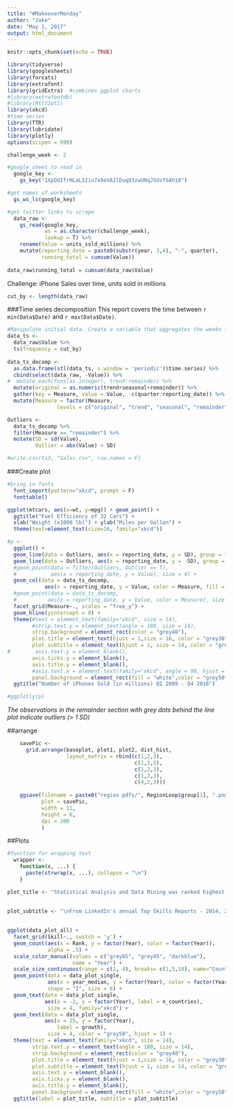 ```yaml
---
title: "#MakeoverMonday"
author: "Jake"
date: "May 1, 2017"
output: html_document
---
```


```r
knitr::opts_chunk$set(echo = TRUE)
```

```r
library(tidyverse)
library(googlesheets)
library(forcats)
library(extrafont)
library(gridExtra)  #combines ggplot charts
#library(extrafontdb)
#library(Rttf2pt1)
library(xkcd)
#time series
library(TTR)
library(lubridate)
library(plotly)
options(scipen = 999)

challenge_week <- 2
```

```r
#google sheet to read in
  google_key <- 
    gs_key("1XpDdIfrHLaL5Iiu7x8eVAIlDuq83zwUNqJSUsYSAh18")

#get names of worksheets
  gs_ws_ls(google_key)

#get twitter links to scrape
  data_raw <- 
    gs_read(google_key, 
            ws = as.character(challenge_week), 
            lookup = T) %>% 
    rename(Value = units_sold_millions) %>% 
    mutate(reporting_date = paste0(substr(year, 3,4), "-", quarter),
           running_total = cumsum(Value))
  
data_raw$running_total = cumsum(data_raw$Value)
```

Challenge: iPhone Sales over time, units sold in millions
```r
cut_by <- length(data_raw)
```

###Time series decomposition
This report covers the time between ```r min(Data$Date)``` and ```r max(Data$Date)```.
```r
#Manipulate initial data. Create a variable that aggregates the weeks (HxWeek)
data_ts <- 
  data_raw$Value %>%
  ts(frequency = cut_by) 
  
data_ts_decomp <- 
  as.data.frame(stl(data_ts, s.window = 'periodic')$time.series) %>%
  cbind(select(data_raw, -Value)) %>%
#  mutate_each(funs(as.integer), trend:remainder) %>%
  mutate(original = as.numeric(trend+seasonal+remainder)) %>%
  gather(key = Measure, value = Value, -c(quarter:reporting_date)) %>%
  mutate(Measure = factor(Measure, 
                levels = c("original", "trend", "seasonal", "remainder", "running_total")))

Outliers <- 
  data_ts_decomp %>%
  filter(Measure == "remainder") %>%
  mutate(SD = sd(Value),
         Outlier = abs(Value) > SD)

#write.csv(ts3, "Sales.csv", row.names = F)
```

###Create plot
```r
#bring in fonts
  font_import(pattern="xkcd", prompt = F)
  fonttable()

ggplot(mtcars, aes(x=wt, y=mpg)) + geom_point() +
  ggtitle("Fuel Efficiency of 32 Cars") +
  xlab("Weight (x1000 lb)") + ylab("Miles per Gallon") +
  theme(text=element_text(size=16, family="xkcd"))

#p <- 
  ggplot() +
  geom_line(data = Outliers, aes(x = reporting_date, y = SD), group = 1) +
  geom_line(data = Outliers, aes(x = reporting_date, y = -SD), group = 1) +
  #geom_point(data = filter(Outliers, Outlier == T), 
  #           aes(x = reporting_date, y = Value), size = 4) +
  geom_col(data = data_ts_decomp, 
            aes(x = reporting_date, y = Value, color = Measure, fill = quarter, group = 1)) +
  #geom_point(data = data_ts_decomp, 
  #          aes(x = reporting_date, y = Value, color = Measure), size = 2) +
  facet_grid(Measure~., scales = "free_y") +
  geom_hline(yintercept = 0) +
  theme(#text = element_text(family="xkcd", size = 14),
        #strip.text.y = element_text(angle = 180, size = 14),
        strip.background = element_rect(color = "grey40"),
        plot.title = element_text(hjust = 1,size = 16, color = "grey30", face = "bold"),
        plot.subtitle = element_text(hjust = 1, size = 14, color = "grey50"),
#        axis.text.y = element_blank(),
        axis.ticks.y = element_blank(),
        axis.title.y = element_blank(),
        #axis.text.x = element_text(family="xkcd", angle = 90, hjust = 1, size = 8),
        panel.background = element_rect(fill = "white",color = "grey50")) +
  ggtitle("Number of iPhones Sold (in millions) Q1 2009 - Q4 2016")

#ggplotly(p)
```
*The observations in the remainder section with grey dots behind the line plot indicate outliers (> 1 SD)*

##arrange
```r
    savePic <-  
      grid.arrange(baseplot, plot1, plot2, dist_hist, 
                   layout_matrix = rbind(c(1,2,3),
                                         c(1,2,3),
                                         c(1,2,3),
                                         c(1,2,3),
                                         c(4,2,3)))
    
    ggsave(filename = paste0("region pdfs/", RegionLoop$group[1], ".png"), 
           plot = savePic, 
           width = 11, 
           height = 6,
           dpi = 200
           )
```



##Plots
```r

#function for wrapping text
  wrapper <- 
    function(x, ...) {
      paste(strwrap(x, ...), collapse = "\n")
    }

plot_title <- "Statistical Analysis and Data Mining was ranked highest on average in 2016 while User Interface Design has seen the most growth 2014 - 2016"  %>% wrapper(., width = 70)

  
plot_subtitle <- "\nFrom LinkedIn's annual Top Skills Reports - 2014, 2015, and 2016. Skills are ranked by average ranking in 2016. Only skills that were ranked each year by 5 or more countries are included.\nMarker indicates median values.\n\nAuthor: Jake Riley\n" %>% wrapper(., width = 90)
  
  
ggplot(data_plot_all) +
  facet_grid(Skill~., switch = 'y') +
  geom_count(aes(x = Rank, y = factor(Year), color = factor(Year)),
             alpha = .5) +
  scale_color_manual(values = c("grey65", "grey45", "darkblue"),
                     name = "Year") +
  scale_size_continuous(range = c(2, 4), breaks= c(1,5,10), name="Countries") +
  geom_point(data = data_plot_single,
             aes(x = year_median, y = factor(Year), color = factor(Year)),
             shape = "I", size = 6) +
  geom_text(data = data_plot_single,
            aes(x = -2, y = factor(Year), label = n_countries),
             size = 4, family="xkcd") +  
  geom_text(data = data_plot_single,
            aes(x = 25, y = factor(Year), 
                label = growth),
             size = 4, color = "grey50", hjust = 1) +  
  theme(text = element_text(family="xkcd", size = 14),
        strip.text.y = element_text(angle = 180, size = 14),
        strip.background = element_rect(color = "grey40"),
        plot.title = element_text(hjust = 1,size = 16, color = "grey30", face = "bold"),
        plot.subtitle = element_text(hjust = 1, size = 14, color = "grey50"),
        axis.text.y = element_blank(),
        axis.ticks.y = element_blank(),
        axis.title.y = element_blank(),
        panel.background = element_rect(fill = "white",color = "grey50"))+
  ggtitle(label = plot_title, subtitle = plot_subtitle)

```
